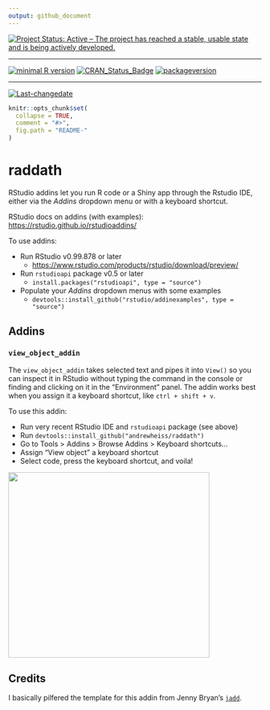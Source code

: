 ```yaml
---
output: github_document
---
```

[![Project Status: Active – The project has reached a stable, usable state and is being actively developed.](http://www.repostatus.org/badges/latest/active.svg)](http://www.repostatus.org/#active)
 
---
 
[![minimal R version](https://img.shields.io/badge/R%3E%3D-3.2.2-6666ff.svg)](https://cran.r-project.org/)
[![CRAN_Status_Badge](http://www.r-pkg.org/badges/version/raddath)](https://cran.r-project.org/package=raddath)
[![packageversion](https://img.shields.io/badge/Package%20version-0.0.0.9000-orange.svg?style=flat-square)](commits/master)
 
---
 
[![Last-changedate](https://img.shields.io/badge/last%20change-`r gsub('-', '--', Sys.Date())`-yellowgreen.svg)](/commits/master)

<!-- README.md is generated from README.Rmd. Please edit that file -->

```r
knitr::opts_chunk$set(
  collapse = TRUE,
  comment = "#>",
  fig.path = "README-"
)
```

# raddath

RStudio addins let you run R code or a Shiny app through the Rstudio IDE, either via the *Addins* dropdown menu or with a keyboard shortcut.

RStudio docs on addins (with examples): 
<https://rstudio.github.io/rstudioaddins/>

To use addins:

- Run RStudio v0.99.878 or later
    - <https://www.rstudio.com/products/rstudio/download/preview/>
- Run `rstudioapi` package v0.5 or later
    - `install.packages("rstudioapi", type = "source")`
- Populate your *Addins* dropdown menus with some examples
    - `devtools::install_github("rstudio/addinexamples", type = "source")`

## Addins

### `view_object_addin`

The `view_object_addin` takes selected text and pipes it into `View()` so you can inspect it in RStudio without typing the command in the console or finding and clicking on it in the "Environment" panel. The addin works best when you assign it a keyboard shortcut, like `ctrl + shift + v`.

To use this addin:

- Run very recent RStudio IDE and `rstudioapi` package (see above)
- Run `devtools::install_github("andrewheiss/raddath")`
- Go to Tools > Addins > Browse Addins > Keyboard shortcuts…
- Assign "View object" a keyboard shortcut
- Select code, press the keyboard shortcut, and voila!

<img src="https://raw.githubusercontent.com/andrewheiss/raddath/master/internal/viewobject.gif" width="400" height="369">

## Credits

I basically pilfered the template for this addin from Jenny Bryan's [`jadd`](https://github.com/jennybc/jadd).